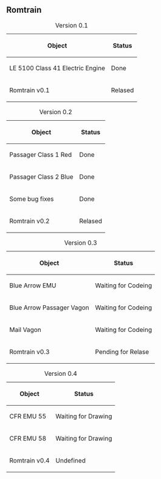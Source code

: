 ==Romtrain==

<center>
{| border="1"
|+ Version 0.1
! Object !! Status 
|-
! LE 5100 Class 41 Electric Engine
| Done
|-
! Romtrain v0.1
|Relased
|}

{| border="1"
|+ Version 0.2
! Object !! Status 
|-
! Passager Class 1 Red
| Done
|-
! Passager Class 2 Blue
| Done
|-
! Some bug fixes
| Done
|-
! Romtrain v0.2
|Relased
|}

{| border="1"
|+ Version 0.3
! Object !! Status
|-
! Blue Arrow EMU
| Waiting for Codeing
|-
! Blue Arrow Passager Vagon
| Waiting for Codeing
|-
! Mail Vagon
| Waiting for Codeing
|-
! Romtrain v0.3
| Pending for Relase
|}

{| border="`"
|+ Version 0.4
! Object !! Status
|-
! CFR EMU 55
| Waiting for Drawing
|-
! CFR EMU 58
| Waiting for Drawing
|-
! Romtrain v0.4
| Undefined
|}
</center>